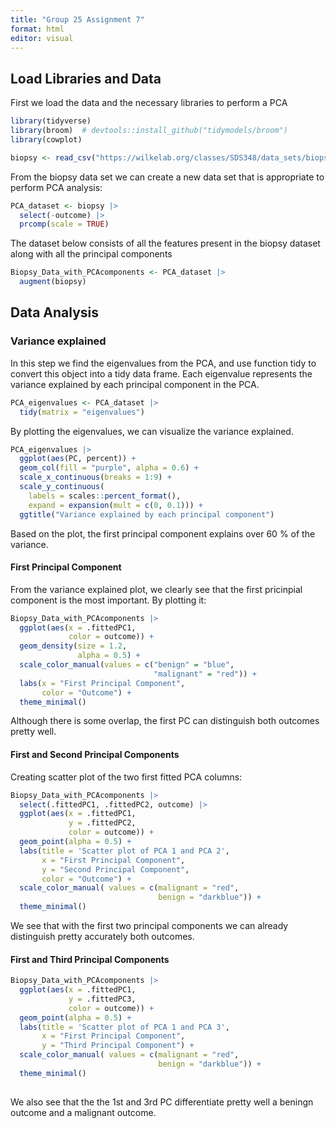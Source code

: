 ```yaml
---
title: "Group 25 Assignment 7"
format: html
editor: visual
---
```


## Load Libraries and Data

First we load the data and the necessary libraries to perform a PCA

```r

library(tidyverse)
library(broom)  # devtools::install_github("tidymodels/broom")
library(cowplot)

biopsy <- read_csv("https://wilkelab.org/classes/SDS348/data_sets/biopsy.csv")
```

From the biopsy data set we can create a new data set that is appropriate to perform PCA analysis:

```r
PCA_dataset <- biopsy |> 
  select(-outcome) |> 
  prcomp(scale = TRUE)
```

The dataset below consists of all the features present in the biopsy dataset along with all the principal components

```r
Biopsy_Data_with_PCAcomponents <- PCA_dataset |> 
  augment(biopsy) 
```


## Data Analysis

### Variance explained

In this step we find the eigenvalues from the PCA, and use function tidy to convert this object into a tidy data frame. Each eigenvalue represents the variance explained by each principal component in the PCA.

```r
PCA_eigenvalues <- PCA_dataset |> 
  tidy(matrix = "eigenvalues")
```

By plotting the eigenvalues, we can visualize the variance explained.

```r
PCA_eigenvalues |>
  ggplot(aes(PC, percent)) + 
  geom_col(fill = "purple", alpha = 0.6) +
  scale_x_continuous(breaks = 1:9) +
  scale_y_continuous(
    labels = scales::percent_format(),
    expand = expansion(mult = c(0, 0.1))) +
  ggtitle("Variance explained by each principal component")
```

Based on the plot, the first principal component explains over 60 % of the variance.

#### First Principal Component

From the variance explained plot, we clearly see that the first pricinpial component is the most important. By plotting it:
```r
Biopsy_Data_with_PCAcomponents |> 
  ggplot(aes(x = .fittedPC1,
             color = outcome)) + 
  geom_density(size = 1.2,
               alpha = 0.5) +
  scale_color_manual(values = c("benign" = "blue",
                                "malignant" = "red")) +
  labs(x = "First Principal Component",
       color = "Outcome") +
  theme_minimal()
```

Although there is some overlap, the first PC can distinguish both outcomes pretty well.

#### First and Second Principal Components
Creating scatter plot of the two first fitted PCA columns:

```r
Biopsy_Data_with_PCAcomponents |>
  select(.fittedPC1, .fittedPC2, outcome) |>
  ggplot(aes(x = .fittedPC1,
             y = .fittedPC2,
             color = outcome)) +
  geom_point(alpha = 0.5) +
  labs(title = 'Scatter plot of PCA 1 and PCA 2',
       x = "First Principal Component",
       y = "Second Principal Component",
       color = "Outcome") +
  scale_color_manual( values = c(malignant = "red",
                                 benign = "darkblue")) +
  theme_minimal()
```
We see that with the first two principal components we can already distinguish pretty accurately both outcomes.


#### First and Third Principal Components

```r
Biopsy_Data_with_PCAcomponents |> 
  ggplot(aes(x = .fittedPC1,
             y = .fittedPC3,
             color = outcome)) +
  geom_point(alpha = 0.5) + 
  labs(title = 'Scatter plot of PCA 1 and PCA 3',
       x = "First Principal Component",
       y = "Third Principal Component") +
  scale_color_manual( values = c(malignant = "red",
                                 benign = "darkblue")) +
  theme_minimal()
  
```

We also see that the the 1st and 3rd PC differentiate pretty well a beningn outcome and a malignant outcome.


